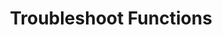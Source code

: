 ---
slug: ./troubleshoot-functions
title: Troubleshoot Functions
description: "Learn how to manage, debug and troubleshoot a Switchboard Function."
---